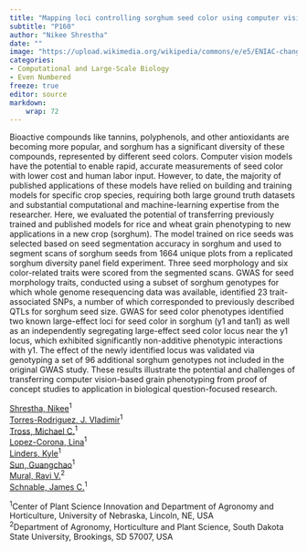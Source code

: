 ```yaml
---
title: "Mapping loci controlling sorghum seed color using computer vision models pre-trained in distantly related grain crops"
subtitle: "P160"
author: "Nikee Shrestha"
date: ""
image: "https://upload.wikimedia.org/wikipedia/commons/e/e5/ENIAC-changing_a_tube.jpg"
categories: 
- Computational and Large-Scale Biology
- Even Numbered
freeze: true
editor: source
markdown: 
    wrap: 72
---
```


Bioactive compounds like tannins, polyphenols, and other antioxidants are becoming more popular, and sorghum has a significant diversity of these compounds, represented by different seed colors. Computer vision models have the potential to enable rapid, accurate measurements of seed color with lower cost and human labor input. However, to date, the majority of published applications of these models have relied on building and training models for specific crop species, requiring both large ground truth datasets and substantial computational and machine-learning expertise from the researcher. Here, we evaluated the potential of transferring previously trained and published models for rice and wheat grain phenotyping to new applications in a new crop (sorghum). The model trained on rice seeds was selected based on seed segmentation accuracy in sorghum and used to segment scans of sorghum seeds from 1664 unique plots from a replicated sorghum diversity panel field experiment. Three seed morphology and six color-related traits were scored from the segmented scans. GWAS for seed morphology traits, conducted using a subset of sorghum genotypes for which whole genome resequencing data was available, identified 23 trait-associated SNPs, a number of which corresponded to previously described QTLs for sorghum seed size. GWAS for seed color phenotypes identified two known large-effect loci for seed color in sorghum (y1 and tan1) as well as an independently segregating large-effect seed color locus near the y1 locus, which exhibited significantly non-additive phenotypic interactions with y1. The effect of the newly identified locus was validated via genotyping a set of 96 additional sorghum genotypes not included in the original GWAS study. These results illustrate the potential and challenges of transferring computer vision-based grain phenotyping from proof of concept studies to application in biological question-focused research.

<a href='mailto:nshrestha5@huskers.unl.edu'>Shrestha, Nikee</a><sup>1</sup><br><a href='mailto:vladimir.torres@unl.edu'>Torres-Rodriguez, J. Vladimir</a><sup>1</sup><br><a href='mailto:mtross2@huskers.unl.edu'>Tross, Michael C.</a><sup>1</sup><br><a href='mailto:llopez-corona2@unl.edu'>Lopez-Corona, Lina</a><sup>1</sup><br><a href='mailto:klinders2@unl.edu'>Linders, Kyle</a><sup>1</sup><br><a href='mailto:s.guangchao@gmail.com'>Sun, Guangchao</a><sup>1</sup><br><a href='mailto:ravi.mural@sdstate.edu'>Mural, Ravi V.</a><sup>2</sup><br><a href='mailto:schnable@unl.edu'>Schnable, James C.</a><sup>1</sup><br>

<sup>1</sup>Center of Plant Science Innovation and Department of Agronomy and Horticulture, University of Nebraska, Lincoln, NE, USA<br><sup>2</sup>Department of Agronomy, Horticulture and Plant Science, South Dakota State University, Brookings, SD 57007, USA<br>